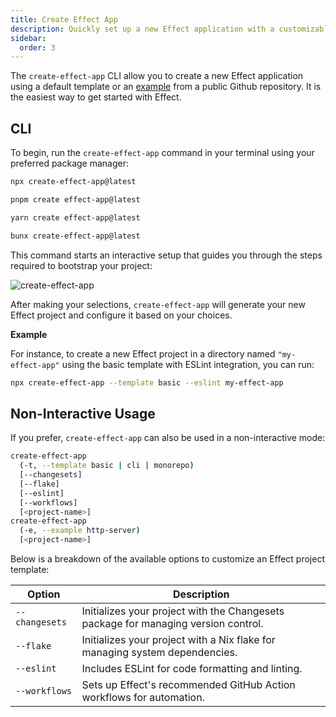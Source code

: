 ```yaml
---
title: Create Effect App
description: Quickly set up a new Effect application with a customizable template or example, streamlining your development start.
sidebar:
  order: 3
---
```



The `create-effect-app` CLI allow you to create a new Effect application using a default template or an [example](https://github.com/Effect-TS/examples) from a public Github repository.
It is the easiest way to get started with Effect.

## CLI

To begin, run the `create-effect-app` command in your terminal using your preferred package manager:

<Tabs syncKey="package-manager">

<TabItem label="npm" icon="seti:npm">

```sh showLineNumbers=false
npx create-effect-app@latest
```

</TabItem>

<TabItem label="pnpm" icon="pnpm">

```sh showLineNumbers=false
pnpm create effect-app@latest
```

</TabItem>

<TabItem label="Yarn" icon="seti:yarn">

```sh showLineNumbers=false
yarn create effect-app@latest
```

</TabItem>

<TabItem label="Bun" icon="bun">

```sh showLineNumbers=false
bunx create-effect-app@latest
```

</TabItem>

</Tabs>

This command starts an interactive setup that guides you through the steps required to bootstrap your project:

![create-effect-app](../_assets/create-effect-app.gif "Animated GIF demonstrating the interactive experience when create-effect-app is run in interactive mode")

After making your selections, `create-effect-app` will generate your new Effect project and configure it based on your choices.

**Example**

For instance, to create a new Effect project in a directory named `"my-effect-app"` using the basic template with ESLint integration, you can run:

```sh showLineNumbers=false
npx create-effect-app --template basic --eslint my-effect-app
```

## Non-Interactive Usage

If you prefer, `create-effect-app` can also be used in a non-interactive mode:

```sh showLineNumbers=false
create-effect-app
  (-t, --template basic | cli | monorepo)
  [--changesets]
  [--flake]
  [--eslint]
  [--workflows]
  [<project-name>]
create-effect-app
  (-e, --example http-server)
  [<project-name>]
```

Below is a breakdown of the available options to customize an Effect project template:

| Option         | Description                                                                        |
| -------------- | ---------------------------------------------------------------------------------- |
| `--changesets` | Initializes your project with the Changesets package for managing version control. |
| `--flake`      | Initializes your project with a Nix flake for managing system dependencies.        |
| `--eslint`     | Includes ESLint for code formatting and linting.                                   |
| `--workflows`  | Sets up Effect's recommended GitHub Action workflows for automation.               |
